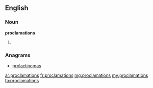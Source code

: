 ==English==

===Noun===
'''proclamations'''

# {{plural of|[[proclamation]]}}

===Anagrams===
* [[prolactinomas#English|prolactinomas]]

[[ar:proclamations]]
[[fr:proclamations]]
[[mg:proclamations]]
[[my:proclamations]]
[[ta:proclamations]]